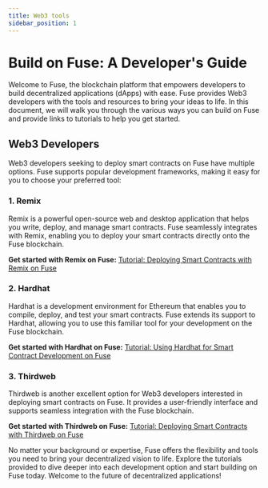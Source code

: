 ```yaml
---
title: Web3 tools
sidebar_position: 1
---
```


# Build on Fuse: A Developer's Guide

Welcome to Fuse, the blockchain platform that empowers developers to build decentralized applications (dApps) with ease. Fuse provides Web3 developers with the tools and resources to bring your ideas to life. In this document, we will walk you through the various ways you can build on Fuse and provide links to tutorials to help you get started.

## Web3 Developers

Web3 developers seeking to deploy smart contracts on Fuse have multiple options. Fuse supports popular development frameworks, making it easy for you to choose your preferred tool:

### 1. Remix

Remix is a powerful open-source web and desktop application that helps you write, deploy, and manage smart contracts. Fuse seamlessly integrates with Remix, enabling you to deploy your smart contracts directly onto the Fuse blockchain.

**Get started with Remix on Fuse:**
[Tutorial: Deploying Smart Contracts with Remix on Fuse](./using-remix-and-metamask)

### 2. Hardhat

Hardhat is a development environment for Ethereum that enables you to compile, deploy, and test your smart contracts. Fuse extends its support to Hardhat, allowing you to use this familiar tool for your development on the Fuse blockchain.

**Get started with Hardhat on Fuse:**
[Tutorial: Using Hardhat for Smart Contract Development on Fuse](#)

### 3. Thirdweb

Thirdweb is another excellent option for Web3 developers interested in deploying smart contracts on Fuse. It provides a user-friendly interface and supports seamless integration with the Fuse blockchain.

**Get started with Thirdweb on Fuse:**
[Tutorial: Deploying Smart Contracts with Thirdweb on Fuse](#)

No matter your background or expertise, Fuse offers the flexibility and tools you need to bring your decentralized vision to life. Explore the tutorials provided to dive deeper into each development option and start building on Fuse today. Welcome to the future of decentralized applications!
